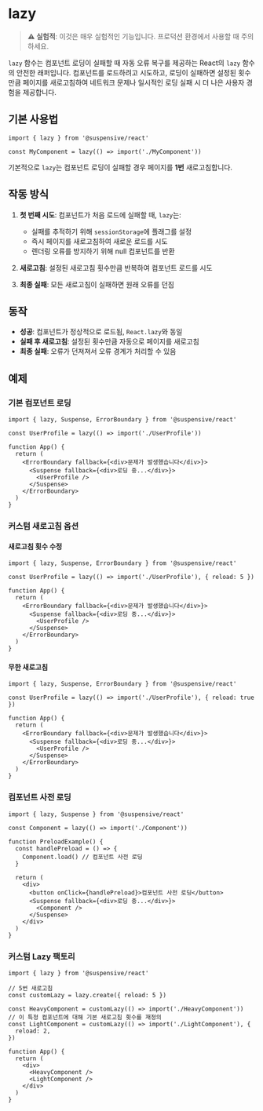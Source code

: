 # lazy

> **⚠️ 실험적**: 이것은 매우 실험적인 기능입니다. 프로덕션 환경에서 사용할 때 주의하세요.

`lazy` 함수는 컴포넌트 로딩이 실패할 때 자동 오류 복구를 제공하는 React의 `lazy` 함수의 안전한 래퍼입니다. 컴포넌트를 로드하려고 시도하고, 로딩이 실패하면 설정된 횟수만큼 페이지를 새로고침하여 네트워크 문제나 일시적인 로딩 실패 시 더 나은 사용자 경험을 제공합니다.

## 기본 사용법

```tsx
import { lazy } from '@suspensive/react'

const MyComponent = lazy(() => import('./MyComponent'))
```

기본적으로 `lazy`는 컴포넌트 로딩이 실패할 경우 페이지를 **1번** 새로고침합니다.

## 작동 방식

1. **첫 번째 시도**: 컴포넌트가 처음 로드에 실패할 때, `lazy`는:

   - 실패를 추적하기 위해 `sessionStorage`에 플래그를 설정
   - 즉시 페이지를 새로고침하여 새로운 로드를 시도
   - 렌더링 오류를 방지하기 위해 null 컴포넌트를 반환

2. **새로고침**: 설정된 새로고침 횟수만큼 반복하여 컴포넌트 로드를 시도
3. **최종 실패**: 모든 새로고침이 실패하면 원래 오류를 던짐

## 동작

- **성공**: 컴포넌트가 정상적으로 로드됨, `React.lazy`와 동일
- **실패 후 새로고침**: 설정된 횟수만큼 자동으로 페이지를 새로고침
- **최종 실패**: 오류가 던져져서 오류 경계가 처리할 수 있음

## 예제

### 기본 컴포넌트 로딩

```tsx
import { lazy, Suspense, ErrorBoundary } from '@suspensive/react'

const UserProfile = lazy(() => import('./UserProfile'))

function App() {
  return (
    <ErrorBoundary fallback={<div>문제가 발생했습니다</div>}>
      <Suspense fallback={<div>로딩 중...</div>}>
        <UserProfile />
      </Suspense>
    </ErrorBoundary>
  )
}
```

### 커스텀 새로고침 옵션

#### 새로고침 횟수 수정

```tsx
import { lazy, Suspense, ErrorBoundary } from '@suspensive/react'

const UserProfile = lazy(() => import('./UserProfile'), { reload: 5 })

function App() {
  return (
    <ErrorBoundary fallback={<div>문제가 발생했습니다</div>}>
      <Suspense fallback={<div>로딩 중...</div>}>
        <UserProfile />
      </Suspense>
    </ErrorBoundary>
  )
}
```

#### 무한 새로고침

```tsx
import { lazy, Suspense, ErrorBoundary } from '@suspensive/react'

const UserProfile = lazy(() => import('./UserProfile'), { reload: true })

function App() {
  return (
    <ErrorBoundary fallback={<div>문제가 발생했습니다</div>}>
      <Suspense fallback={<div>로딩 중...</div>}>
        <UserProfile />
      </Suspense>
    </ErrorBoundary>
  )
}
```

### 컴포넌트 사전 로딩

```tsx
import { lazy, Suspense } from '@suspensive/react'

const Component = lazy(() => import('./Component'))

function PreloadExample() {
  const handlePreload = () => {
    Component.load() // 컴포넌트 사전 로딩
  }

  return (
    <div>
      <button onClick={handlePreload}>컴포넌트 사전 로딩</button>
      <Suspense fallback={<div>로딩 중...</div>}>
        <Component />
      </Suspense>
    </div>
  )
}
```

### 커스텀 Lazy 팩토리

```tsx
import { lazy } from '@suspensive/react'

// 5번 새로고침
const customLazy = lazy.create({ reload: 5 })

const HeavyComponent = customLazy(() => import('./HeavyComponent'))
// 이 특정 컴포넌트에 대해 기본 새로고침 횟수를 재정의
const LightComponent = customLazy(() => import('./LightComponent'), {
  reload: 2,
})

function App() {
  return (
    <div>
      <HeavyComponent />
      <LightComponent />
    </div>
  )
}
```
